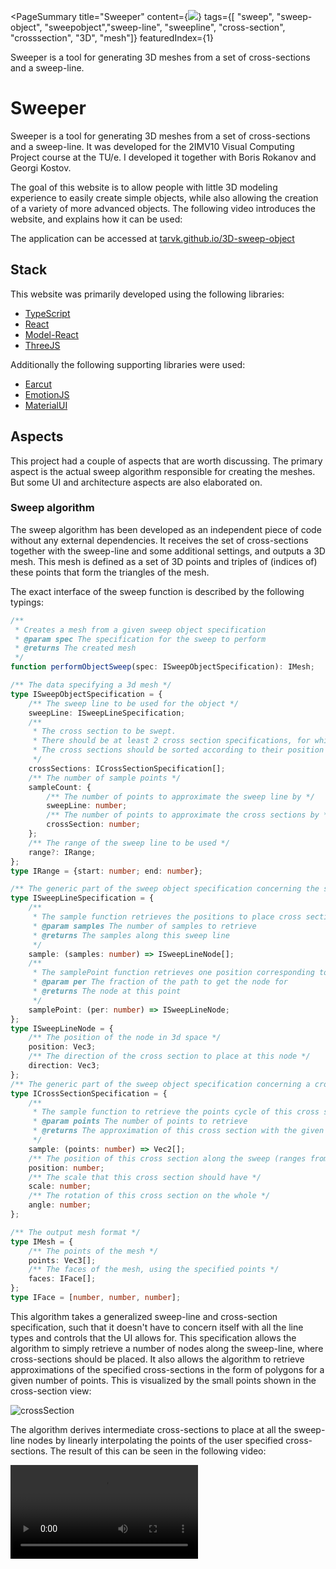 <PageSummary 
    title="Sweeper"
    content={<img src="~/banner.png"/>}
    tags={[ "sweep", "sweep-object", "sweepobject","sweep-line", "sweepline", "cross-section", "crosssection", "3D", "mesh"]}
    featuredIndex={1}
>

Sweeper is a tool for generating 3D meshes from a set of cross-sections and a sweep-line.

</PageSummary>

# Sweeper

Sweeper is a tool for generating 3D meshes from a set of cross-sections and a sweep-line. It was developed for the 2IMV10 Visual Computing Project course at the TU/e. I developed it together with Boris Rokanov and Georgi Kostov.

The goal of this website is to allow people with little 3D modeling experience to easily create simple objects, while also allowing the creation of a variety of more advanced objects.
The following video introduces the website, and explains how it can be used:

<YTPlayer video="15veuH4wk1k" aspectRatio="auto" />

The application can be accessed at [tarvk.github.io/3D-sweep-object](https://tarvk.github.io/3D-sweep-object/build/)

## Stack

This website was primarily developed using the following libraries:

-   [TypeScript](https://www.typescriptlang.org/)
-   [React](https://reactjs.org/)
-   [Model-React](https://tarvk.github.io/model-react/examples/build/)
-   [ThreeJS](https://threejs.org/)

Additionally the following supporting libraries were used:

-   [Earcut](https://github.com/mapbox/earcut)
-   [EmotionJS](https://emotion.sh/docs/introduction)
-   [MaterialUI](https://mui.com/)

## Aspects

This project had a couple of aspects that are worth discussing. The primary aspect is the actual sweep algorithm responsible for creating the meshes. But some UI and architecture aspects are also elaborated on.

### Sweep algorithm

The sweep algorithm has been developed as an independent piece of code without any external dependencies. It receives the set of cross-sections together with the sweep-line and some additional settings, and outputs a 3D mesh. This mesh is defined as a set of 3D points and triples of (indices of) these points that form the triangles of the mesh.

The exact interface of the sweep function is described by the following typings:

```ts title=performObjectSweepInterface.ts spoiler=true
/**
 * Creates a mesh from a given sweep object specification
 * @param spec The specification for the sweep to perform
 * @returns The created mesh
 */
function performObjectSweep(spec: ISweepObjectSpecification): IMesh;

/** The data specifying a 3d mesh */
type ISweepObjectSpecification = {
    /** The sweep line to be used for the object */
    sweepLine: ISweepLineSpecification;
    /**
     * The cross section to be swept.
     * There should be at least 2 cross section specifications, for which the first should have position 0 and the last position 1.
     * The cross sections should be sorted according to their position value.
     */
    crossSections: ICrossSectionSpecification[];
    /** The number of sample points */
    sampleCount: {
        /** The number of points to approximate the sweep line by */
        sweepLine: number;
        /** The number of points to approximate the cross sections by */
        crossSection: number;
    };
    /** The range of the sweep line to be used */
    range?: IRange;
};
type IRange = {start: number; end: number};

/** The generic part of the sweep object specification concerning the sweep line */
type ISweepLineSpecification = {
    /**
     * The sample function retrieves the positions to place cross sections at
     * @param samples The number of samples to retrieve
     * @returns The samples along this sweep line
     */
    sample: (samples: number) => ISweepLineNode[];
    /**
     * The samplePoint function retrieves one position corresponding to the given fraction between 0 and 1
     * @param per The fraction of the path to get the node for
     * @returns The node at this point
     */
    samplePoint: (per: number) => ISweepLineNode;
};
type ISweepLineNode = {
    /** The position of the node in 3d space */
    position: Vec3;
    /** The direction of the cross section to place at this node */
    direction: Vec3;
};
/** The generic part of the sweep object specification concerning a cross section */
type ICrossSectionSpecification = {
    /**
     * The sample function to retrieve the points cycle of this cross section for a given number of points
     * @param points The number of points to retrieve
     * @returns The approximation of this cross section with the given number of points
     */
    sample: (points: number) => Vec2[];
    /** The position of this cross section along the sweep (ranges from [0, 1]) */
    position: number;
    /** The scale that this cross section should have */
    scale: number;
    /** The rotation of this cross section on the whole */
    angle: number;
};

/** The output mesh format */
type IMesh = {
    /** The points of the mesh */
    points: Vec3[];
    /** The faces of the mesh, using the specified points */
    faces: IFace[];
};
type IFace = [number, number, number];
```

This algorithm takes a generalized sweep-line and cross-section specification, such that it doesn't have to concern itself with all the line types and controls that the UI allows for.
This specification allows the algorithm to simply retrieve a number of nodes along the sweep-line, where cross-sections should be placed. It also allows the algorithm to retrieve approximations of the specified cross-sections in the form of polygons for a given number of points. This is visualized by the small points shown in the cross-section view:

![crossSection](~/crossSectionDots.png)

The algorithm derives intermediate cross-sections to place at all the sweep-line nodes by linearly interpolating the points of the user specified cross-sections. The result of this can be seen in the following video:

<Video src="~/crossSectionMorph.mp4" />

The 3D shape is generated by placing the cross-sections in 3D space by translating and rotating the cross-sections. After all the cross-sections are placed, the points of every 2 consequtive cross-sections are connected into triangles of the mesh to form the walls. The first and last cross-sections are triangulated to form the first caps of this shape.

To place the 2D cross-sections in 3D space, a 3D representation of the cross-sections is created with all points having a z-axis value of 0. [Homogeneous coordinates](https://www.tomdalling.com/blog/modern-opengl/explaining-homogenous-coordinates-and-projective-geometry/) are used, such that both the rotation and translation of the entire cross-section can be expressed using a 4x4 matrix. The main challenge of this process is to ensure rotational consistency. The sweep-line only specifies what direction the normal-vector of the cross-section should point at, but this leaves the rotation of the cross-section along this normal vector unconstrained. The initial implementation of the algorithm didn't take this into consideration, which resulted in unexpected jumps in rotation. The final implementation takes the rotation matrix `RM` and normal direction `d` of the previous cross-section and given a new direction `dn` calculates a new rotation matrix `RRM` that multiplied with the previous matrix points in the new direction.

$$
\begin{aligned}
\vec{a} &= \vec{d} \times \vec{dn}\\
\theta &= \cos^{-1}(\vec{d} \cdot \vec{dn})\\
RRM &= Rotate(\vec{a}, \theta)\\
\end{aligned}
$$

`Rotate` produces a rotation matrix that rotates by the given angle counterclockwise along the given axis. Using `RRM` we can calculate the rotation matrix for the new cross-section, and update the previous direction `d`:

$$
\begin{aligned}
\vec{d} &:= \vec{dn}\\
RM &:= RRM \times RM
\end{aligned}
$$

This implementation minimizes the rotation between consequtive cross-sections along the unconstrained axis. The difference between our first implementation on the left and the final implementation on the right can be seen in the following image:
![temporal consistency](~/rotationFix.png)

The implementation of this matrix rotation can be found in [transformRotationMatrix.ts](https://github.com/TarVK/3D-sweep-object/blob/595819db9c23aa402ff360587c8101360a2eb6f0/src/sweepOperation/core/transformRotationMatrix.ts#L13).
The main entry point of the whole sweep algorithm can be found in [createSweepObject.ts](https://github.com/TarVK/3D-sweep-object/blob/main/src/sweepOperation/createSweepObject.ts)

### UI design

One of the challenges of this project was to keep the UI clean and simple while still keeping it powerful enough to create numerous shapes. We additionally had to make sure that this simplicity does not ruin usability, since advanced features may be harder to get familiar with, but often make software easier/quicker to use in the long run.

![Screenshot](~/screenshot.png)

To keep the UI simple while still allowing to get immediate feedback on changes, we decided to split the page into two sections:

-   The sweep-line view (left)
-   The cross-section view (right)

This sweep-line view doubles as the output view, allowing the users to instantly see how their changes affect the final mesh.

We also carefully thought about the camera movement in this view, since this is crytical for intuitive and convenient interactions in 3D. We placed a "view cube" in the top right, which allows for easy orientation, and even allows the user to snap into an exact direction by clicking a face. The user can also switch to an [orthographic perspective](https://docs.blender.org/manual/en/latest/editors/3dview/navigate/projections.html) which ensures that things keep the same size independent of their distance from the camera. This can help a lot when trying to aligning points.

### State management

One important goal of the project was to show the user a live view of the final sweep object, such that any change is immediately reflected in the mesh. To achieve this, a data model of the sweep object specification was made. This model uses my own state management library [Model-React](https://github.com/TarVK/model-react#readme). This allows both the sweep-line view and the cross-section view to subscribe to changes in the model such that they can instantly rerender when needed.
The mesh itself is also defined in terms of the specification, such that it's instantly recalculated when changes occur.

Keeping this model separate from the views keeps this aspect of the code clean, such that we don't have messy dependencies between different components. Not using a global state model often results in messy prop passing, difficult state synchronization, and unnecessary complexity. My group members unfortunately weren't as familiar with my library as I was (which is to be expected), and some of the 3D graphics do have duplicated state as a result. In a couple of instances this indeed ended up causing bugs, due to to improper state synchronization.
Defining a data model also made it easy to write code for exporting the model to a plain JSON format. There is also some code to import this JSON format to a new model, which even performs checks on the format and creates user friendly error messages if the provided data does not adhere to the format.

## Examples

Below is a collection of images of objects generated by our application.

<ImageGrid
    images={["~/examples/objectTwist.png", "~/examples/objectSweepLine.png"]}
/>
<ImageGrid
    images={["~/examples/objectMorph.png", "~/examples/objectSphere.png"]}
/>
<ImageGrid
    images={[
        "~/examples/objectAdvanced1.png",
        "~/examples/objectAdvanced2.png",
    ]}
/>
